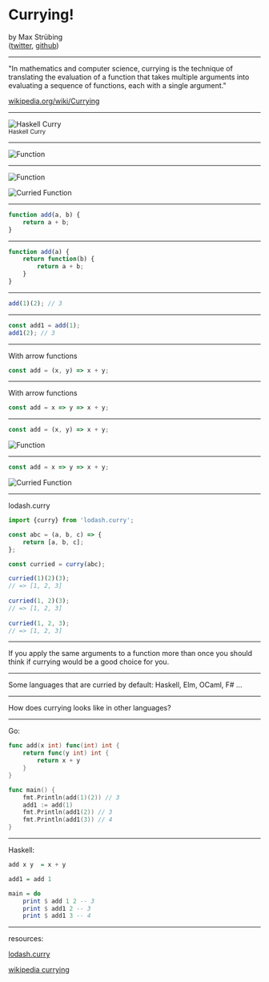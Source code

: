 

<Head>
  <title>Currying</title>
  <meta name="author" content="Max Strübing" />
</Head>

# Currying!
by Max Strübing  
([twitter](https://twitter.com/mxstrbng), [github](https://github.com/mstruebing))

---

"In mathematics and computer science, currying is the technique of translating the evaluation of a function that takes multiple arguments into evaluating a sequence of functions, each with a single argument."

[wikipedia.org/wiki/Currying](https://en.wikipedia.org/wiki/Currying)

---

![Haskell Curry](/ausguck/images/currying/HaskellBCurry.jpg "Haskell Curry")  
<small>Haskell Curry</small>

---

![Function](/ausguck/images/currying/function.svg "Function")

---

![Function](/ausguck/images/currying/function.svg "Function")  

![Curried Function](/ausguck/images/currying/curriedFunction.svg "Curried Function")

---

```js 
function add(a, b) {
    return a + b;
}
```

---


```js
function add(a) {
    return function(b) {
        return a + b;
    }
}

```

---

```js
add(1)(2); // 3
```

---

```js
const add1 = add(1);
add1(2); // 3
```

---

With arrow functions

```js
const add = (x, y) => x + y;
```

---

With arrow functions

```js
const add = x => y => x + y;
```

---

```js
const add = (x, y) => x + y;
```

![Function](/ausguck/images/currying/function.svg "Function")  

---

```js
const add = x => y => x + y;
```

![Curried Function](/ausguck/images/currying/curriedFunction.svg "Curried Function")

---

lodash.curry

```js
import {curry} from 'lodash.curry';

const abc = (a, b, c) => {
    return [a, b, c];
};

const curried = curry(abc);

curried(1)(2)(3);
// => [1, 2, 3]
 
curried(1, 2)(3);
// => [1, 2, 3]
 
curried(1, 2, 3);
// => [1, 2, 3]
```

---

If you apply the same arguments to a function more than once you should think if currying would be a good choice for you.

---

Some languages that are curried by default: Haskell, Elm, OCaml, F# ...

---

How does currying looks like in other languages?

---

Go:

```go
func add(x int) func(int) int {
    return func(y int) int {
        return x + y
    }
}

func main() {
    fmt.Println(add(1)(2)) // 3
    add1 := add(1)
    fmt.Println(add1(2)) // 3
    fmt.Println(add1(3)) // 4
}
```

---

Haskell:

```hs
add x y  = x + y 

add1 = add 1

main = do
    print $ add 1 2 -- 3
    print $ add1 2 -- 3
    print $ add1 3 -- 4
```

---

resources:

[lodash.curry](https://lodash.com/docs#curry)

[wikipedia currying](https://en.wikipedia.org/wiki/Currying)
